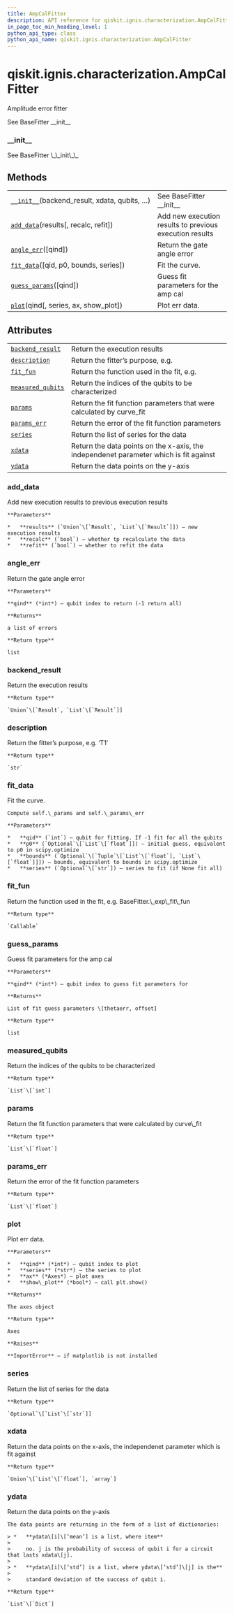 ```yaml
---
title: AmpCalFitter
description: API reference for qiskit.ignis.characterization.AmpCalFitter
in_page_toc_min_heading_level: 1
python_api_type: class
python_api_name: qiskit.ignis.characterization.AmpCalFitter
---
```


<span id="qiskit-ignis-characterization-ampcalfitter" />

# qiskit.ignis.characterization.AmpCalFitter

<Class id="qiskit.ignis.characterization.AmpCalFitter" isDedicatedPage={true} github="https://github.com/qiskit-community/qiskit-ignis/tree/stable/0.5/qiskit/ignis/characterization/gates/fitters.py" signature="AmpCalFitter(backend_result, xdata, qubits, fit_p0, fit_bounds)">
  Amplitude error fitter

  See BaseFitter \_\_init\_\_

  ### \_\_init\_\_

  <Function id="qiskit.ignis.characterization.AmpCalFitter.__init__" signature="__init__(backend_result, xdata, qubits, fit_p0, fit_bounds)">
    See BaseFitter \_\_init\_\_
  </Function>

  ## Methods

  |                                                                                                                                                             |                                                         |
  | ----------------------------------------------------------------------------------------------------------------------------------------------------------- | ------------------------------------------------------- |
  | [`__init__`](#qiskit.ignis.characterization.AmpCalFitter.__init__ "qiskit.ignis.characterization.AmpCalFitter.__init__")(backend\_result, xdata, qubits, …) | See BaseFitter \_\_init\_\_                             |
  | [`add_data`](#qiskit.ignis.characterization.AmpCalFitter.add_data "qiskit.ignis.characterization.AmpCalFitter.add_data")(results\[, recalc, refit])         | Add new execution results to previous execution results |
  | [`angle_err`](#qiskit.ignis.characterization.AmpCalFitter.angle_err "qiskit.ignis.characterization.AmpCalFitter.angle_err")(\[qind])                        | Return the gate angle error                             |
  | [`fit_data`](#qiskit.ignis.characterization.AmpCalFitter.fit_data "qiskit.ignis.characterization.AmpCalFitter.fit_data")(\[qid, p0, bounds, series])        | Fit the curve.                                          |
  | [`guess_params`](#qiskit.ignis.characterization.AmpCalFitter.guess_params "qiskit.ignis.characterization.AmpCalFitter.guess_params")(\[qind])               | Guess fit parameters for the amp cal                    |
  | [`plot`](#qiskit.ignis.characterization.AmpCalFitter.plot "qiskit.ignis.characterization.AmpCalFitter.plot")(qind\[, series, ax, show\_plot])               | Plot err data.                                          |

  ## Attributes

  |                                                                                                                                               |                                                                                       |
  | --------------------------------------------------------------------------------------------------------------------------------------------- | ------------------------------------------------------------------------------------- |
  | [`backend_result`](#qiskit.ignis.characterization.AmpCalFitter.backend_result "qiskit.ignis.characterization.AmpCalFitter.backend_result")    | Return the execution results                                                          |
  | [`description`](#qiskit.ignis.characterization.AmpCalFitter.description "qiskit.ignis.characterization.AmpCalFitter.description")             | Return the fitter’s purpose, e.g.                                                     |
  | [`fit_fun`](#qiskit.ignis.characterization.AmpCalFitter.fit_fun "qiskit.ignis.characterization.AmpCalFitter.fit_fun")                         | Return the function used in the fit, e.g.                                             |
  | [`measured_qubits`](#qiskit.ignis.characterization.AmpCalFitter.measured_qubits "qiskit.ignis.characterization.AmpCalFitter.measured_qubits") | Return the indices of the qubits to be characterized                                  |
  | [`params`](#qiskit.ignis.characterization.AmpCalFitter.params "qiskit.ignis.characterization.AmpCalFitter.params")                            | Return the fit function parameters that were calculated by curve\_fit                 |
  | [`params_err`](#qiskit.ignis.characterization.AmpCalFitter.params_err "qiskit.ignis.characterization.AmpCalFitter.params_err")                | Return the error of the fit function parameters                                       |
  | [`series`](#qiskit.ignis.characterization.AmpCalFitter.series "qiskit.ignis.characterization.AmpCalFitter.series")                            | Return the list of series for the data                                                |
  | [`xdata`](#qiskit.ignis.characterization.AmpCalFitter.xdata "qiskit.ignis.characterization.AmpCalFitter.xdata")                               | Return the data points on the x-axis, the independenet parameter which is fit against |
  | [`ydata`](#qiskit.ignis.characterization.AmpCalFitter.ydata "qiskit.ignis.characterization.AmpCalFitter.ydata")                               | Return the data points on the y-axis                                                  |

  ### add\_data

  <Function id="qiskit.ignis.characterization.AmpCalFitter.add_data" signature="add_data(results, recalc=True, refit=True)">
    Add new execution results to previous execution results

    **Parameters**

    *   **results** (`Union`\[`Result`, `List`\[`Result`]]) – new execution results
    *   **recalc** (`bool`) – whether tp recalculate the data
    *   **refit** (`bool`) – whether to refit the data
  </Function>

  ### angle\_err

  <Function id="qiskit.ignis.characterization.AmpCalFitter.angle_err" signature="angle_err(qind=- 1)">
    Return the gate angle error

    **Parameters**

    **qind** (*int*) – qubit index to return (-1 return all)

    **Returns**

    a list of errors

    **Return type**

    list
  </Function>

  ### backend\_result

  <Function id="qiskit.ignis.characterization.AmpCalFitter.backend_result" signature="property backend_result">
    Return the execution results

    **Return type**

    `Union`\[`Result`, `List`\[`Result`]]
  </Function>

  ### description

  <Function id="qiskit.ignis.characterization.AmpCalFitter.description" signature="property description">
    Return the fitter’s purpose, e.g. ‘T1’

    **Return type**

    `str`
  </Function>

  ### fit\_data

  <Function id="qiskit.ignis.characterization.AmpCalFitter.fit_data" signature="fit_data(qid=- 1, p0=None, bounds=None, series=None)">
    Fit the curve.

    Compute self.\_params and self.\_params\_err

    **Parameters**

    *   **qid** (`int`) – qubit for fitting. If -1 fit for all the qubits
    *   **p0** (`Optional`\[`List`\[`float`]]) – initial guess, equivalent to p0 in scipy.optimize
    *   **bounds** (`Optional`\[`Tuple`\[`List`\[`float`], `List`\[`float`]]]) – bounds, equivalent to bounds in scipy.optimize
    *   **series** (`Optional`\[`str`]) – series to fit (if None fit all)
  </Function>

  ### fit\_fun

  <Function id="qiskit.ignis.characterization.AmpCalFitter.fit_fun" signature="property fit_fun">
    Return the function used in the fit, e.g. BaseFitter.\_exp\_fit\_fun

    **Return type**

    `Callable`
  </Function>

  ### guess\_params

  <Function id="qiskit.ignis.characterization.AmpCalFitter.guess_params" signature="guess_params(qind=0)">
    Guess fit parameters for the amp cal

    **Parameters**

    **qind** (*int*) – qubit index to guess fit parameters for

    **Returns**

    List of fit guess parameters \[thetaerr, offset]

    **Return type**

    list
  </Function>

  ### measured\_qubits

  <Function id="qiskit.ignis.characterization.AmpCalFitter.measured_qubits" signature="property measured_qubits">
    Return the indices of the qubits to be characterized

    **Return type**

    `List`\[`int`]
  </Function>

  ### params

  <Function id="qiskit.ignis.characterization.AmpCalFitter.params" signature="property params">
    Return the fit function parameters that were calculated by curve\_fit

    **Return type**

    `List`\[`float`]
  </Function>

  ### params\_err

  <Function id="qiskit.ignis.characterization.AmpCalFitter.params_err" signature="property params_err">
    Return the error of the fit function parameters

    **Return type**

    `List`\[`float`]
  </Function>

  ### plot

  <Function id="qiskit.ignis.characterization.AmpCalFitter.plot" signature="plot(qind, series='0', ax=None, show_plot=False)">
    Plot err data.

    **Parameters**

    *   **qind** (*int*) – qubit index to plot
    *   **series** (*str*) – the series to plot
    *   **ax** (*Axes*) – plot axes
    *   **show\_plot** (*bool*) – call plt.show()

    **Returns**

    The axes object

    **Return type**

    Axes

    **Raises**

    **ImportError** – if matplotlib is not installed
  </Function>

  ### series

  <Function id="qiskit.ignis.characterization.AmpCalFitter.series" signature="property series">
    Return the list of series for the data

    **Return type**

    `Optional`\[`List`\[`str`]]
  </Function>

  ### xdata

  <Function id="qiskit.ignis.characterization.AmpCalFitter.xdata" signature="property xdata">
    Return the data points on the x-axis, the independenet parameter which is fit against

    **Return type**

    `Union`\[`List`\[`float`], `array`]
  </Function>

  ### ydata

  <Function id="qiskit.ignis.characterization.AmpCalFitter.ydata" signature="property ydata">
    Return the data points on the y-axis

    The data points are returning in the form of a list of dictionaries:

    > *   **ydata\[i]\[‘mean’] is a list, where item**
    >
    >     no. j is the probability of success of qubit i for a circuit that lasts xdata\[j].
    >
    > *   **ydata\[i]\[‘std’] is a list, where ydata\[‘std’]\[j] is the**
    >
    >     standard deviation of the success of qubit i.

    **Return type**

    `List`\[`Dict`]
  </Function>
</Class>

